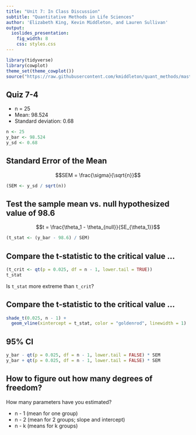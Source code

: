 ```yaml
---
title: "Unit 7: In Class Discussion"
subtitle: "Quantitative Methods in Life Sciences"
author: 'Elizabeth King, Kevin Middleton, and Lauren Sullivan'
output:
  ioslides_presentation:
    fig_width: 8
    css: styles.css
---
```



```r
library(tidyverse)
library(cowplot)
theme_set(theme_cowplot())
source("https://raw.githubusercontent.com/kmiddleton/quant_methods/master/Lectures/Shade_Distributions.R")
```


## Quiz 7-4

- n = 25
- Mean: 98.524
- Standard deviation: 0.68

```r
n <- 25
y_bar <- 98.524
y_sd <- 0.68
```


## Standard Error of the Mean

$$SEM = \frac{\sigma}{\sqrt{n}}$$

```r
(SEM <- y_sd / sqrt(n))
```


## Test the sample mean vs. null hypothesized value of 98.6

$$t = \frac{\theta_1 - \theta_{null}}{SE_{\theta_1}}$$

```r
(t_stat <- (y_bar - 98.6) / SEM)
```


## Compare the t-statistic to the critical value ...

```r
(t_crit <- qt(p = 0.025, df = n - 1, lower.tail = TRUE))
t_stat
```

Is `t_stat` more extreme than `t_crit`?


## Compare the t-statistic to the critical value ...

```r
shade_t(0.025, n - 1) +
  geom_vline(xintercept = t_stat, color = "goldenrod", linewidth = 1)
```


## 95% CI

```r
y_bar - qt(p = 0.025, df = n - 1, lower.tail = FALSE) * SEM
y_bar + qt(p = 0.025, df = n - 1, lower.tail = FALSE) * SEM
```


## How to figure out how many degrees of freedom?

How many parameters have you estimated?

- n - 1 (mean for one group)
- n - 2 (mean for 2 groups; slope and intercept)
- n - k (means for k groups)
